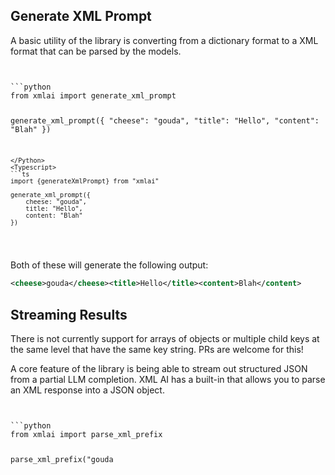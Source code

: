 
## Generate XML Prompt

A basic utility of the library is converting from a dictionary format to a XML format that can be parsed by the models.

<Code>
<Python>
```python
from xmlai import generate_xml_prompt

generate_xml_prompt({
    "cheese": "gouda",
    "title": "Hello",
    "content": "Blah"
})
```
</Python>
<Typescript>
```ts
import {generateXmlPrompt} from "xmlai"

generate_xml_prompt({
    cheese: "gouda",
    title: "Hello",
    content: "Blah"
})
```
</Typescript>
</Code>

Both of these will generate the following output:
```xml
<cheese>gouda</cheese><title>Hello</title><content>Blah</content>
```

## Streaming Results

<Callout type="warning">
    There is not currently support for arrays of objects or multiple child keys at the same level that have the same key string. PRs are welcome for this!
</Callout>

A core feature of the library is being able to stream out structured JSON from a partial LLM completion. XML AI has a built-in that allows you to parse an XML response into a JSON object.

<Code>
<Python>
```python
from xmlai import parse_xml_prefix

parse_xml_prefix("<foo><cheese>gouda</cheese><title>Hel")
```
</Python>
<Typescript>
```ts
import {parseXmlPrefix} from "xmlai"

parse_xml_prefix("<foo><cheese>gouda</cheese><title>Hel")
```
</Typescript>
</Code>

This results in the following parsed JSON:
```json
{
    "foo": {
        "cheese": "gouda",
        "title": "Hel"
    }
}
```

This form of streaming is useful when populating values in different parts of a user interface dynamically.